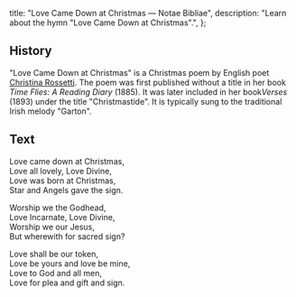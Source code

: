   title: "Love Came Down at Christmas — Notae Bibliae",
  description: "Learn about the hymn \"Love Came Down at Christmas\".",
};

<Initial text="Love Came Down at Christmas" />

## History

"Love Came Down at Christmas" is a Christmas poem by English poet [Christina Rossetti](/liturgy/music/composers/christina-rosetti). The poem was first published without a title in her book *Time Flies: A Reading Diary* (1885). It was later included in her book*Verses* (1893) under the title "Christmastide". It is typically sung to the traditional Irish melody "Garton".

## Text

Love came down at Christmas,<br/>
Love all lovely, Love Divine,<br/>
Love was born at Christmas,<br/>
Star and Angels gave the sign.

Worship we the Godhead,<br/>
Love Incarnate, Love Divine,<br/>
Worship we our Jesus,<br/>
But wherewith for sacred sign?

Love shall be our token,<br/>
Love be yours and love be mine,<br/>
Love to God and all men,<br/>
Love for plea and gift and sign.
